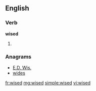 ==English==

===Verb===
'''wised'''

# {{past of|wise}}

===Anagrams===
* [[E.D. Wis.#English|E.D. Wis.]]
* [[wides#English|wides]]

[[fr:wised]]
[[mg:wised]]
[[simple:wised]]
[[vi:wised]]